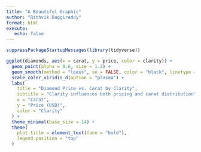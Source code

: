 ```yaml
---
title: "A Beautiful Graphic"
author: "Rithvik Duggireddy"
format: html
execute:
   echo: false
---
```



```r
suppressPackageStartupMessages(library(tidyverse))
```

```r
ggplot(diamonds, aes(x = carat, y = price, color = clarity)) +
  geom_point(alpha = 0.6, size = 1.2) +
  geom_smooth(method = "loess", se = FALSE, color = "black", linetype = "dashed") +
  scale_color_viridis_d(option = "plasma") +
  labs(
    title = "Diamond Price vs. Carat by Clarity",
    subtitle = "Clarity influences both pricing and carat distribution",
    x = "Carat",
    y = "Price (USD)",
    color = "Clarity"
  ) +
  theme_minimal(base_size = 14) +
  theme(
    plot.title = element_text(face = "bold"),
    legend.position = "top"
  )
```
